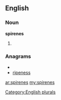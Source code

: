 ==English==

===Noun===
'''spirenes'''

# {{plural of|[[spirene]]}}

===Anagrams===
* {{alphagram|eeinprss}}
* [[ripeness#English|ripeness]]

[[Category:English plurals]]

[[ar:spirenes]]
[[my:spirenes]]